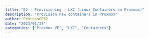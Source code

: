 ```yaml
---
title: "02 - Provisioning - LXC (Linux Containers on Proxmox)"
description: "Provision new containers in Proxmox"
author: ProtossGP32
date: "2023/01/17"
categories: ["Proxmox VE", "LXC", "Containers"]
---
```

